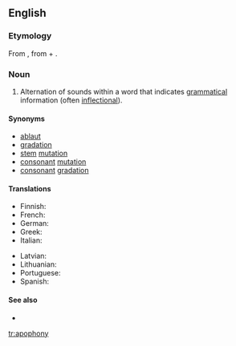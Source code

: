 ==English==

===Etymology===
From {{etyl|fr}} {{term|apophonie|lang=fr}}, from {{term|apo-|lang=fr}} + {{etyl|grc}} {{term|φωνή||sound|tr=phone|sc=polytonic|lang=grc}}.

===Noun===
{{en-noun|apophonies}}

# {{context|phonetics}} Alternation of sounds within a word that indicates [[grammatical]] information (often [[inflectional]]).

====Synonyms====
* [[ablaut]]
* [[gradation]]
* [[stem]] [[mutation]]
* [[consonant]] [[mutation]]
* [[consonant]] [[gradation]]

====Translations====
{{trans-top|alternation of sounds within a word}}
* Finnish: {{t-|fi|äännevaihtelu}}
* French: {{t+|fr|apophonie|f}}
* German: {{t+|de|Ablaut|m}}
* Greek: {{t|el|ετεροίωση|f|tr=eteroíosi}}
* Italian: {{t-|it|apofonia|f}}
{{trans-mid}}
* Latvian: {{t-|lv|ablauts|xs=Latvian}}
* Lithuanian: {{t+|lt|abliautas|xs=Lithuanian}}
* Portuguese: {{t-|pt|apofonia|f}}
* Spanish: {{t|es|apofonía|f}}
{{trans-bottom}}

====See also====
* {{pedialite}}

[[tr:apophony]]